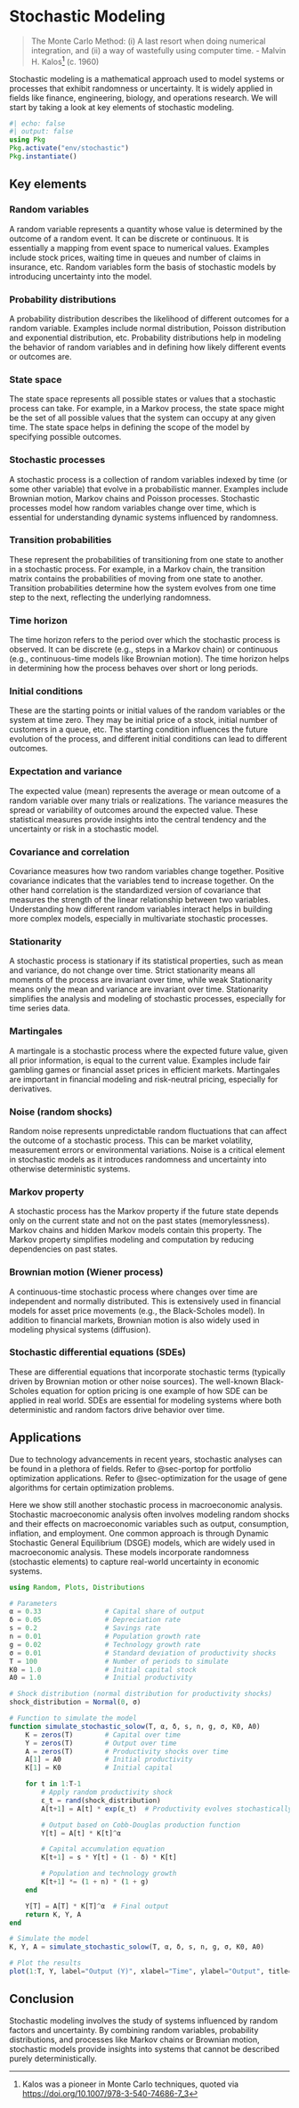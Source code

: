 # Stochastic Modeling {#sec-stochmodel}

> The Monte Carlo Method: (i) A last resort when doing numerical integration, and (ii) a way of wastefully using computer time. - Malvin H. Kalos[^stochastic-1] (c. 1960)

Stochastic modeling is a mathematical approach used to model systems or processes that exhibit randomness or uncertainty. It is widely applied in fields like finance, engineering, biology, and operations research. We will start by taking a look at key elements of stochastic modeling.

```julia
#| echo: false
#| output: false
using Pkg
Pkg.activate("env/stochastic")
Pkg.instantiate()
```

## Key elements

### Random variables

A random variable represents a quantity whose value is determined by the outcome of a random event. It can be discrete or continuous. It is essentially a mapping from event space to numerical values. Examples include stock prices, waiting time in queues and number of claims in insurance, etc. Random variables form the basis of stochastic models by introducing uncertainty into the model.

### Probability distributions

A probability distribution describes the likelihood of different outcomes for a random variable. Examples include normal distribution, Poisson distribution and exponential distribution, etc. Probability distributions help in modeling the behavior of random variables and in defining how likely different events or outcomes are.

### State space

The state space represents all possible states or values that a stochastic process can take. For example, in a Markov process, the state space might be the set of all possible values that the system can occupy at any given time. The state space helps in defining the scope of the model by specifying possible outcomes.

### Stochastic processes

A stochastic process is a collection of random variables indexed by time (or some other variable) that evolve in a probabilistic manner. Examples include Brownian motion, Markov chains and Poisson processes. Stochastic processes model how random variables change over time, which is essential for understanding dynamic systems influenced by randomness.

### Transition probabilities

These represent the probabilities of transitioning from one state to another in a stochastic process. For example, in a Markov chain, the transition matrix contains the probabilities of moving from one state to another. Transition probabilities determine how the system evolves from one time step to the next, reflecting the underlying randomness.

### Time horizon

The time horizon refers to the period over which the stochastic process is observed. It can be discrete (e.g., steps in a Markov chain) or continuous (e.g., continuous-time models like Brownian motion). The time horizon helps in determining how the process behaves over short or long periods.

### Initial conditions

These are the starting points or initial values of the random variables or the system at time zero. They may be initial price of a stock, initial number of customers in a queue, etc. The starting condition influences the future evolution of the process, and different initial conditions can lead to different outcomes.

### Expectation and variance

The expected value (mean) represents the average or mean outcome of a random variable over many trials or realizations. The variance measures the spread or variability of outcomes around the expected value. These statistical measures provide insights into the central tendency and the uncertainty or risk in a stochastic model.

### Covariance and correlation

Covariance measures how two random variables change together. Positive covariance indicates that the variables tend to increase together. On the other hand correlation is the standardized version of covariance that measures the strength of the linear relationship between two variables. Understanding how different random variables interact helps in building more complex models, especially in multivariate stochastic processes.

### Stationarity

A stochastic process is stationary if its statistical properties, such as mean and variance, do not change over time. Strict stationarity means all moments of the process are invariant over time, while weak Stationarity means only the mean and variance are invariant over time. Stationarity simplifies the analysis and modeling of stochastic processes, especially for time series data.

### Martingales

A martingale is a stochastic process where the expected future value, given all prior information, is equal to the current value. Examples include fair gambling games or financial asset prices in efficient markets. Martingales are important in financial modeling and risk-neutral pricing, especially for derivatives.

### Noise (random shocks)

Random noise represents unpredictable random fluctuations that can affect the outcome of a stochastic process. This can be market volatility, measurement errors or environmental variations. Noise is a critical element in stochastic models as it introduces randomness and uncertainty into otherwise deterministic systems.

### Markov property

A stochastic process has the Markov property if the future state depends only on the current state and not on the past states (memorylessness). Markov chains and hidden Markov models contain this property. The Markov property simplifies modeling and computation by reducing dependencies on past states.

### Brownian motion (Wiener process)

A continuous-time stochastic process where changes over time are independent and normally distributed. This is extensively used in financial models for asset price movements (e.g., the Black-Scholes model). In addition to financial markets, Brownian motion is also widely used in modeling physical systems (diffusion).

### Stochastic differential equations (SDEs)

These are differential equations that incorporate stochastic terms (typically driven by Brownian motion or other noise sources). The well-known Black-Scholes equation for option pricing is one example of how SDE can be applied in real world. SDEs are essential for modeling systems where both deterministic and random factors drive behavior over time.

## Applications

Due to technology advancements in recent years, stochastic analyses can be found in a plethora of fields. Refer to @sec-portop for portfolio optimization applications. Refer to @sec-optimization for the usage of gene algorithms for certain optimization problems.

Here we show still another stochastic process in macroeconomic analysis. Stochastic macroeconomic analysis often involves modeling random shocks and their effects on macroeconomic variables such as output, consumption, inflation, and employment. One common approach is through Dynamic Stochastic General Equilibrium (DSGE) models, which are widely used in macroeconomic analysis. These models incorporate randomness (stochastic elements) to capture real-world uncertainty in economic systems.

```julia
using Random, Plots, Distributions

# Parameters
α = 0.33                # Capital share of output
δ = 0.05                # Depreciation rate
s = 0.2                 # Savings rate
n = 0.01                # Population growth rate
g = 0.02                # Technology growth rate
σ = 0.01                # Standard deviation of productivity shocks
T = 100                 # Number of periods to simulate
K0 = 1.0                # Initial capital stock
A0 = 1.0                # Initial productivity

# Shock distribution (normal distribution for productivity shocks)
shock_distribution = Normal(0, σ)

# Function to simulate the model
function simulate_stochastic_solow(T, α, δ, s, n, g, σ, K0, A0)
    K = zeros(T)        # Capital over time
    Y = zeros(T)        # Output over time
    A = zeros(T)        # Productivity shocks over time
    A[1] = A0           # Initial productivity
    K[1] = K0           # Initial capital

    for t in 1:T-1
        # Apply random productivity shock
        ε_t = rand(shock_distribution)
        A[t+1] = A[t] * exp(ε_t)  # Productivity evolves stochastically

        # Output based on Cobb-Douglas production function
        Y[t] = A[t] * K[t]^α

        # Capital accumulation equation
        K[t+1] = s * Y[t] + (1 - δ) * K[t]

        # Population and technology growth
        K[t+1] *= (1 + n) * (1 + g)
    end

    Y[T] = A[T] * K[T]^α  # Final output
    return K, Y, A
end

# Simulate the model
K, Y, A = simulate_stochastic_solow(T, α, δ, s, n, g, σ, K0, A0)

# Plot the results
plot(1:T, Y, label="Output (Y)", xlabel="Time", ylabel="Output", title="Stochastic Solow Growth Model", legend=:topright)
```

## Conclusion
Stochastic modeling involves the study of systems influenced by random factors and uncertainty. By combining random variables, probability distributions, and processes like Markov chains or Brownian motion, stochastic models provide insights into systems that cannot be described purely deterministically.

[^stochastic-1]: Kalos was a pioneer in Monte Carlo techniques, quoted via <https://doi.org/10.1007/978-3-540-74686-7_3>
